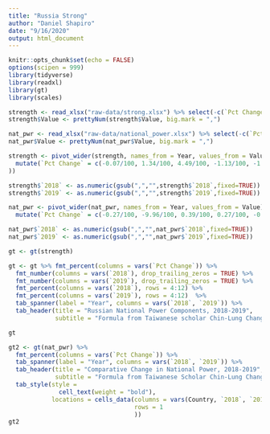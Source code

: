 ```yaml
---
title: "Russia Strong"
author: "Daniel Shapiro"
date: "9/16/2020"
output: html_document
---
```


```r
knitr::opts_chunk$set(echo = FALSE)
options(scipen = 999)
library(tidyverse)
library(readxl)
library(gt)
library(scales)
```

```r
strength <- read_xlsx("raw-data/strong.xlsx") %>% select(-c(`Pct Change`, Country))
strength$Value <- prettyNum(strength$Value, big.mark = ",")

nat_pwr <- read_xlsx("raw-data/national_power.xlsx") %>% select(-c(`Pct Change`, Statistic))
nat_pwr$Value <- prettyNum(nat_pwr$Value, big.mark = ",")

strength <- pivot_wider(strength, names_from = Year, values_from = Value) %>%
  mutate(`Pct Change` = c(-0.07/100, 1.34/100, 4.49/100, -1.13/100, -1.55/100, 0.94/100, -0.43/100, -0.54/100, -4.49/100, -0.97/100, -0.59/100, -0.77/100
))

strength$`2018` <- as.numeric(gsub(",","",strength$`2018`,fixed=TRUE))
strength$`2019` <- as.numeric(gsub(",","",strength$`2019`,fixed=TRUE)) 

nat_pwr <- pivot_wider(nat_pwr, names_from = Year, values_from = Value) %>%
  mutate(`Pct Change` = c(-0.27/100, -9.96/100, 0.39/100, 0.27/100, -0.91/100, 0.93/100, 1.33/100, -1.11/100, -2.01/100, 0.66/100, 0.31/100))

nat_pwr$`2018` <- as.numeric(gsub(",","",nat_pwr$`2018`,fixed=TRUE))
nat_pwr$`2019` <- as.numeric(gsub(",","",nat_pwr$`2019`,fixed=TRUE))
```

```r
gt <- gt(strength)

gt <- gt %>% fmt_percent(columns = vars(`Pct Change`)) %>%
  fmt_number(columns = vars(`2018`), drop_trailing_zeros = TRUE) %>%
  fmt_number(columns = vars(`2019`), drop_trailing_zeros = TRUE) %>%
  fmt_percent(columns = vars(`2018`), rows = 4:12) %>%
  fmt_percent(columns = vars(`2019`), rows = 4:12)  %>%
  tab_spanner(label = "Year", columns = vars(`2018`, `2019`)) %>%
  tab_header(title = "Russian National Power Components, 2018-2019",
             subtitle = "Formula from Taiwanese scholar Chin-Lung Chang")

gt
```

```r
gt2 <- gt(nat_pwr) %>%
  fmt_percent(columns = vars(`Pct Change`)) %>%
  tab_spanner(label = "Year", columns = vars(`2018`, `2019`)) %>%
  tab_header(title = "Comparative Change in National Power, 2018-2019",
             subtitle = "Formula from Taiwanese Scholar Chin-Lung Chang") %>%
  tab_style(style = 
              cell_text(weight = "bold"),
            locations = cells_data(columns = vars(Country, `2018`, `2019`, `Pct Change`), 
                                   rows = 1
                                   ))
gt2
```

